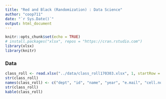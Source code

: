 ```yaml
---
title: "Red and Black (Randomization) : Data Science"
author: "coop711"
date: "`r Sys.Date()`"
output: html_document
---
```


```r
knitr::opts_chunk$set(echo = TRUE)
# install.packages("xlsx", repos = "https://cran.rstudio.com")
library(xlsx)
library(knitr)
```

### Data

```r
class_roll <- read.xlsx("../data/class_roll170303.xlsx", 1, startRow = 2, endRow = 9, colIndex = c(3:7, 9), colClasses = rep("character", 6), stringsAsFactors = FALSE)
str(class_roll)
names(class_roll) <- c("dept", "id", "name", "year", "e.mail", "cell.no")
str(class_roll)
kable(class_roll)
```


<!--
```r
save.image("./team_1701_data.RData")
```
-->